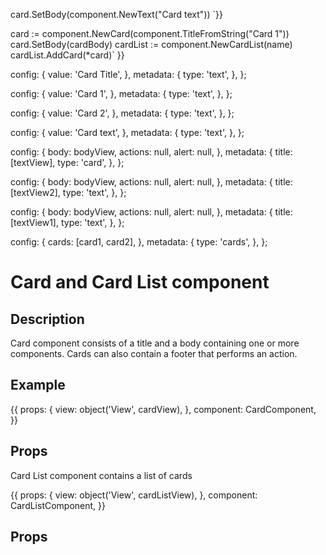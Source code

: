 
  card.SetBody(component.NewText("Card text"))
`}}

  card := component.NewCard(component.TitleFromString("Card 1"))
  card.SetBody(cardBody)
  cardList := component.NewCardList(name)
  cardList.AddCard(*card)`
}}

  config: {
    value: 'Card Title',
  },
  metadata: {
    type: 'text',
  },
};

  config: {
    value: 'Card 1',
  },
  metadata: {
    type: 'text',
  },
};

  config: {
    value: 'Card 2',
  },
  metadata: {
    type: 'text',
  },
};


  config: {
    value: 'Card text',
  },
  metadata: {
    type: 'text',
  },
};

  config: {
    body: bodyView,
    actions: null,
    alert: null,
  },
  metadata: {
    title: [textView],
    type: 'card',
  },
};

  config: {
    body: bodyView,
    actions: null,
    alert: null,
  },
  metadata: {
    title: [textView2],
    type: 'text',
  },
};

  config: {
    body: bodyView,
    actions: null,
    alert: null,
  },
  metadata: {
    title: [textView1],
    type: 'text',
  },
};

  config: {
    cards: [card1, card2],
  },
  metadata: {
    type: 'cards',
  },
};

<h1>Card and Card List component</h1>
<h2>Description</h2>

<p>Card component consists of a title and a body containing one or more components.
Cards can also contain a footer that performs an action.</p>
<h2>Example</h2>

<Meta title="Components/Cards" component={CardComponent} />

<Preview withToolbar>
  <Story name="Card component" parameters={{ docs: cardDocs }} height="200px" >
  {{
      props: {
        view:  object('View', cardView),
      },
      component: CardComponent,
      }}
  </Story>
</Preview>

<h2>Props</h2>
<Props of={CardComponent} />

<p>
Card List component contains a list of cards
</p>

<Preview withToolbar>
  <Story name="Card List component" parameters={{ docs: cardListDocs }} height="300px" >
  {{
      props: {
        view:  object('View', cardListView),
      },
      component: CardListComponent,
  }}
  </Story>
</Preview>

<h2>Props</h2>
<Props of={CardListComponent} />
